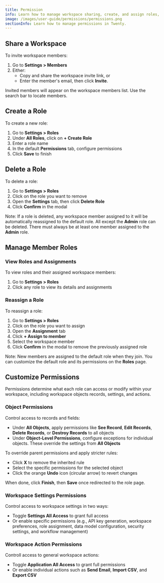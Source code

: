```yaml
---
title: Permission
info: Learn how to manage workspace sharing, create, and assign roles, and customize permissions for objects, settings, and general actions.
image: /images/user-guide/permissions/permissions.png
sectionInfo: Learn how to manage permissions in Twenty.
---
```


## Share a Workspace

To invite workspace members:

1. Go to **Settings > Members**
2. Either:
    - Copy and share the workspace invite link, or 
    - Enter the member's email, then click **Invite**.

Invited members will appear on the workspace members list. Use the search bar to locate members.

## Create a Role

To create a new role:

1. Go to **Settings > Roles**
2. Under **All Roles**, click on **+ Create Role**
3. Enter a role name
4. In the default **Permissions** tab, configure permissions
5. Click **Save** to finish

## Delete a Role

To delete a role:

1. Go to **Settings > Roles**
2. Click on the role you want to remove
3. Open the **Settings** tab, then click **Delete Role**
4. Click **Confirm** in the modal

Note: If a role is deleted, any workspace member assigned to it will be automatically reassigned to the default role. All except the **Admin** role can be deleted. There must always be at least one member assigned to the **Admin** role.

## Manage Member Roles

### View Roles and Assignments

To view roles and their assigned workspace members:

1. Go to **Settings > Roles**
2. Click any role to view its details and assignments

### Reassign a Role

To reassign a role: 

1. Go to **Settings > Roles**
2. Click on the role you want to assign
3. Open the **Assignment** tab
4. Click **+ Assign to member** 
5. Select the workspace member
6. Click **Confirm** in the modal to remove the previously assigned role

Note: New members are assigned to the default role when they join. You can customize the default role and its permissions on the **Roles** page.

## Customize Permissions

Permissions determine what each role can access or modify within your workspace, including workspace objects records, settings, and actions.

### Object Permissions

Control access to records and fields:

- Under **All Objects**, apply permissions like **See Record**, **Edit Records**, **Delete Records**, or **Destroy Records** to all objects
- Under **Object-Level Permissions**, configure exceptions for individual objects. These override the settings from **All Objects**

To override parent permissions and apply stricter rules:

- Click **X** to remove the inherited rule
- Select the specific permissions for the selected object 
- Click the orange **Undo** icon (circular arrow) to revert changes

When done, click **Finish**, then **Save** once redirected to the role page.

### Workspace Settings Permissions

Control access to workspace settings in two ways:

- Toggle **Settings All Access** to grant full access 
- Or enable specific permissions (e.g., API key generation, workspace preferences, role assignment, data model configuration, security settings, and workflow management)

### Workspace Action Permissions

Controll access to general workspace actions:

- Toggle **Application All Access** to grant full permissions
- Or enable individual actions such as **Send Email**, **Import CSV**, and **Export CSV**

<ArticleEditContent></ArticleEditContent>